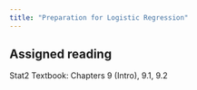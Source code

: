 ---
title: "Preparation for Logistic Regression"
---

## Assigned reading

Stat2 Textbook: Chapters 9 (Intro), 9.1, 9.2